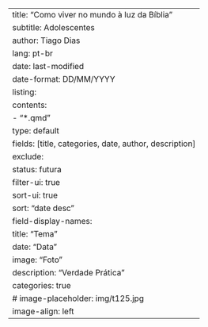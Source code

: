 ---
title: "Como viver no mundo à luz da Bíblia"
subtitle: Adolescentes
author: Tiago Dias
lang: pt-br
date: last-modified
date-format: DD/MM/YYYY
listing:
    contents:
        - "*.qmd"
    type: default
    fields: [title, categories, date, author, description]
    exclude:
        status: futura
    filter-ui: true
    sort-ui: true
    sort: "date desc"
    field-display-names:
        title: "Tema"
        date: "Data"
        image: "Foto"
        description: "Verdade Prática"
    categories: true
    # image-placeholder: img/t125.jpg
    image-align: left
---